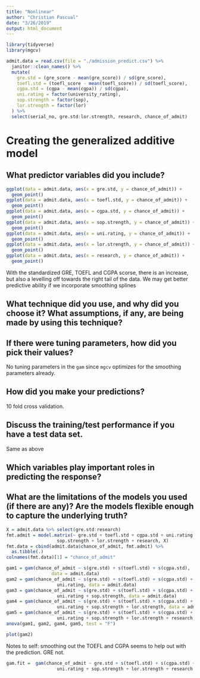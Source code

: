 ```yaml
---
title: "Nonlinear"
author: "Christian Pascual"
date: "3/26/2019"
output: html_document
---
```


```r
library(tidyverse)
library(mgcv)

admit.data = read.csv(file = "./admission_predict.csv") %>% 
  janitor::clean_names() %>% 
  mutate(
    gre.std = (gre_score - mean(gre_score)) / sd(gre_score),
    toefl.std = (toefl_score - mean(toefl_score)) / sd(toefl_score),
    cgpa.std = (cgpa - mean(cgpa)) / sd(cgpa),
    uni.rating = factor(university_rating),
    sop.strength = factor(sop),
    lor.strength = factor(lor)
  ) %>% 
  select(serial_no, gre.std:lor.strength, research, chance_of_admit)
```

# Creating the generalized additive model

## What predictor variables did you include?

```r
ggplot(data = admit.data, aes(x = gre.std, y = chance_of_admit)) + 
  geom_point()
ggplot(data = admit.data, aes(x = toefl.std, y = chance_of_admit)) + 
  geom_point()
ggplot(data = admit.data, aes(x = cgpa.std, y = chance_of_admit)) + 
  geom_point()
ggplot(data = admit.data, aes(x = sop.strength, y = chance_of_admit)) + 
  geom_point()
ggplot(data = admit.data, aes(x = uni.rating, y = chance_of_admit)) + 
  geom_point()
ggplot(data = admit.data, aes(x = lor.strength, y = chance_of_admit)) + 
  geom_point()
ggplot(data = admit.data, aes(x = research, y = chance_of_admit)) + 
  geom_point()
```

With the standardized GRE, TOEFL and CGPA scorse, there is an increase, but also a levelling off towards the right tail of the data. We may get better predictive ability if we incorporate smoothing splines 

## What technique did you use, and why did you choose it? What assumptions, if any, are being made by using this technique?


## If there were tuning parameters, how did you pick their values?

No tuning parameters in the `gam` since `mgcv` optimizes for the smoothing parameters already. 

## How did you make your predictions?

10 fold cross validation. 

## Discuss the training/test performance if you have a test data set.

Same as above

## Which variables play important roles in predicting the response?


## What are the limitations of the models you used (if there are any)? Are the models flexible enough to capture the underlying truth?

```r
X = admit.data %>% select(gre.std:research)
fmt.admit = model.matrix(~ gre.std + toefl.std + cgpa.std + uni.rating + 
                   sop.strength + lor.strength + research, X)
fmt.data = cbind(admit.data$chance_of_admit, fmt.admit) %>% 
  as.tibble(.)
colnames(fmt.data)[1] = "chance_of_admit"

gam1 = gam(chance_of_admit ~ s(gre.std) + s(toefl.std) + s(cgpa.std), 
                 data = admit.data)
gam2 = gam(chance_of_admit ~ s(gre.std) + s(toefl.std) + s(cgpa.std) +
                   uni.rating, data = admit.data)
gam3 = gam(chance_of_admit ~ s(gre.std) + s(toefl.std) + s(cgpa.std) +
                   uni.rating + sop.strength, data = admit.data)
gam4 = gam(chance_of_admit ~ s(gre.std) + s(toefl.std) + s(cgpa.std) +
                   uni.rating + sop.strength + lor.strength, data = admit.data)
gam5 = gam(chance_of_admit ~ s(gre.std) + s(toefl.std) + s(cgpa.std) +
                   uni.rating + sop.strength + lor.strength + research, data = admit.data)
anova(gam1, gam2, gam4, gam5, test = "F")
```

```r
plot(gam2)
```

Notes to self: smoothing out the TOEFL and CGPA seems to help out with the prediction. GRE not. 

```r
gam.fit =  gam(chance_of_admit ~ gre.std + s(toefl.std) + s(cgpa.std) +
                   uni.rating + sop.strength + lor.strength + research, data = admit.data)
```


